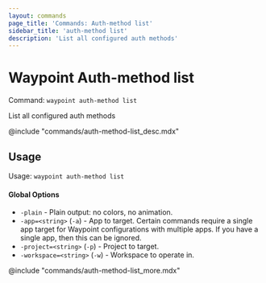 ```yaml
---
layout: commands
page_title: 'Commands: Auth-method list'
sidebar_title: 'auth-method list'
description: 'List all configured auth methods'
---
```


# Waypoint Auth-method list

Command: `waypoint auth-method list`

List all configured auth methods

@include "commands/auth-method-list_desc.mdx"

## Usage

Usage: `waypoint auth-method list`

#### Global Options

- `-plain` - Plain output: no colors, no animation.
- `-app=<string>` (`-a`) - App to target. Certain commands require a single app target for Waypoint configurations with multiple apps. If you have a single app, then this can be ignored.
- `-project=<string>` (`-p`) - Project to target.
- `-workspace=<string>` (`-w`) - Workspace to operate in.

@include "commands/auth-method-list_more.mdx"
